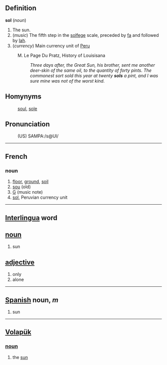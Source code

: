 ==Definition==

<b>sol</b> (<i>noun</i>)
# The sun.
# (<i>music</i>) The fifth step in the [[solfege]] scale, preceded by [[fa]] and followed by [[lah]].
# (<i>currency</i>) Main currency unit of [[Peru]]
:M. Le Page Du Pratz, History of Louisisana 
:: <i>Three days after, the Great Sun, his brother, sent me another deer-skin of the same oil, to the quantity of forty pints. The commonest sort sold this year at twenty <b>sols</b> a pint, and I was sure mine was not of the worst kind.</i>

==Homynyms==
: [[soul]], [[sole]]

==Pronunciation==
:(US) SAMPA:/s@Ul/

----
==French==
===noun===
#[[floor]], [[ground]], [[soil]]
#[[sou]] (old)
#[[G]] (music note)
#[[sol]], Peruvian currency unit

----
== [[Interlingua]] word ==
== [[noun]] ==
#sun
== [[adjective]] ==
#only
#alone

----
== [[Spanish]] noun, ''m'' ==
# sun

----
== [[Volapük]] == 
=== [[noun]] === 
# the [[sun]]